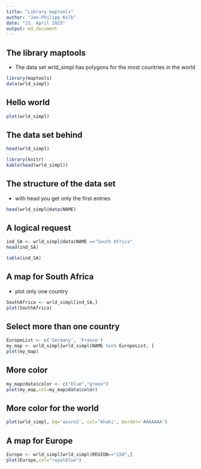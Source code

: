 ```yaml
---
title: "Library maptools"
author: "Jan-Philipp Kolb"
date: "21. April 2015"
output: md_document
---
```


## The library maptools

- The data set wrld_simpl has polygons for the most countries in the world

```r
library(maptools)
data(wrld_simpl)
```


## Hello world

```r
plot(wrld_simpl)
```



## The data set behind

```r
head(wrld_simpl)
```


```r
library(knitr)
kable(head(wrld_simpl))
```


## The structure of the data set

- with head you get only the first entries

```r
head(wrld_simpl@data$NAME)
```


## A logical request

```r
ind_SA <- wrld_simpl@data$NAME =="South Africa"
head(ind_SA)
```

```r
table(ind_SA)
```

## A map for South Africa

- plot only one country

```r
SouthAfrica <- wrld_simpl[ind_SA,]
plot(SouthAfrica)
```

## Select more than one country

```r
EuropeList <- c('Germany', 'France')
my_map <- wrld_simpl[wrld_simpl$NAME %in% EuropeList, ]
plot(my_map)
```

## More color

```r
my_map@data$color <- c("blue","green")
plot(my_map,col=my_map@data$color)
```

## More color for the world

```r
plot(wrld_simpl, bg='azure2', col='khaki', border='#AAAAAA')
```

## A map for Europe

```r
Europe <- wrld_simpl[wrld_simpl$REGION=="150",]
plot(Europe,col="royalblue")
```
